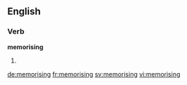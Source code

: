 ==English==

===Verb===
'''memorising'''

# {{present participle of|memorise}}

[[de:memorising]]
[[fr:memorising]]
[[sv:memorising]]
[[vi:memorising]]